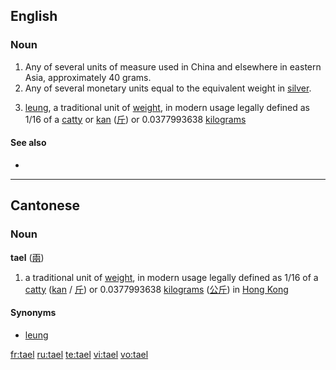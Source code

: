 ==English==
===Noun===
{{en-noun}}
# Any of several units of measure used in China and elsewhere in eastern Asia, approximately 40 grams.
# Any of several monetary units equal to the equivalent weight in [[silver]].
# {{Hong Kong}} [[leung]], a traditional unit of [[weight]], in modern usage legally defined as 1/16 of a [[catty]] or [[kan]] ([[斤]])  or  0.0377993638 [[kilogram]]s 

====See also====
*{{pedialite}}

----

==Cantonese==
===Noun===
{{yue-noun|HK|HK=tael|tas=兩}} '''tael''' ([[兩]])

# a traditional unit of [[weight]], in modern usage legally defined as 1/16 of a [[catty]] ([[kan]] / [[斤]]) or 0.0377993638 [[kilogram]]s ([[公斤]]) in [[Hong Kong]]

====Synonyms====
* [[leung]]

[[fr:tael]]
[[ru:tael]]
[[te:tael]]
[[vi:tael]]
[[vo:tael]]